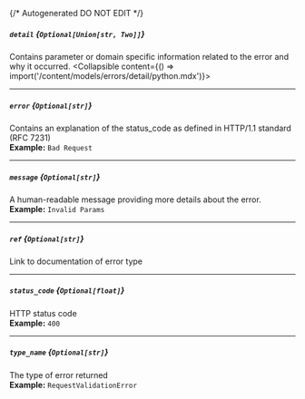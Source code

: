 {/* Autogenerated DO NOT EDIT  */}

##### `detail` *{`Optional[Union[str, Two]]`}*
Contains parameter or domain specific information related to the error and why it occurred.
<Collapsible content={() => import('/content/models/errors/detail/python.mdx')}>
</Collapsible>

---
##### `error` *{`Optional[str]`}*
Contains an explanation of the status_code as defined in HTTP/1.1 standard (RFC 7231)
<br/>
**Example:** `Bad Request`

---
##### `message` *{`Optional[str]`}*
A human\-readable message providing more details about the error.
<br/>
**Example:** `Invalid Params`

---
##### `ref` *{`Optional[str]`}*
Link to documentation of error type

---
##### `status_code` *{`Optional[float]`}*
HTTP status code
<br/>
**Example:** `400`

---
##### `type_name` *{`Optional[str]`}*
The type of error returned
<br/>
**Example:** `RequestValidationError`

